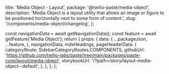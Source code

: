   title: 'Media Object - Layout',
  package: '@twilio-paste/media-object',
  description:
    'Media Object is a layout utility that allows an image or figure to be positioned horizontally next to some form of content.',
  slug: '/components/media-object/changelog',
};




  const navigationData = await getNavigationData();
  const feature = await getFeature('Media Object');
  return {
    props: {
      data: {
        ...packageJson,
        ...feature,
      },
      navigationData,
      mdxHeadings,
      pageHeaderData: {
        categoryRoute: SidebarCategoryRoutes.COMPONENTS,
        githubUrl: 'https://github.com/twilio-labs/paste/tree/main/packages/paste-core/layout/media-object',
        storybookUrl: '/?path=/story/layout-media-object--default',
      },
    },
  };
};

<Changelog />
